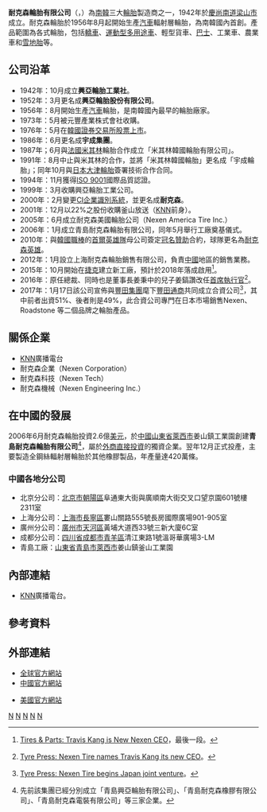 {{Infobox Company 
| company_name = 耐克森輪胎有限公司
| company_name_en = Nexen Tire Corporation
| company_logo = 
| company_type = [[上市公司|上市公司]]
| market_information = {{kse|002350}}
| foundation = 1942年10月
| location = {{flagicon|South Korea}}[[南韓|南韓]][[慶尚南道|慶尚南道]][[梁山市|梁山市]]
| zip_code = 
| telephone_no = +82-55-370-5114
| key_people = 董事長：姜秉中<br>[[首席執行官|首席執行官]]：姜鎬讚<br>中國区總裁：朴康喆
| industry = 輪胎製造業
| products = [[輪胎|輪胎]]
| capital = 53,458百萬[[韓圓|韓圓]]（2015年）
| company_slogan = Driving Tomorrow
| revenue = 1,837,467百萬[[韓圓|韓圓]]（2015年）
| operating_income = 
| net_income = 127,120百萬[[韓圓|韓圓]]（2015年）
| num_employees = 3,998人（2014年，僅南韓境內）
| parent = 
| subsid = 
| homepage = http://www.nexentire.com/
| footnotes = 
}}

'''耐克森輪胎有限公司'''（{{lang-ko|넥센타이어}}，{{lang-en|Nexen Tire Corporation}}）為[[南韓|南韓]]三大[[輪胎|輪胎]]製造商之一，1942年於[[慶尚南道|慶尚南道]][[梁山市|梁山市]]成立。耐克森輪胎於1956年8月起開始生產[[汽車|汽車]]輻射層輪胎，為南韓國內首創。產品範圍為各式輪胎，包括[[轎車|轎車]]、[[運動型多用途車|運動型多用途車]]、輕型貨車、[[巴士|巴士]]、工業車、農業車和[[雪地胎|雪地胎]]等。

== 公司沿革 ==
* 1942年：10月成立'''興亞輪胎工業社'''。
* 1952年：3月更名成'''興亞輪胎股份有限公司'''。
* 1956年：8月開始生產[[汽車|汽車]]輪胎，是南韓國內最早的輪胎廠家。
* 1973年：5月被元豐產業株式會社收購。
* 1976年：5月在[[韓國證券交易所|韓國證券交易所]][[股票上市|股票上市]]。
* 1986年：6月更名成'''宇成集團'''。
* 1987年；6月與[[法國|法國]][[米其林|米其林]]輪胎合作成立「米其林韓國輪胎有限公司」。
* 1991年：8月中止與米其林的合作，並將「米其林韓國輪胎」更名成「宇成輪胎」；同年10月與[[日本|日本]][[大津輪胎|大津輪胎]]簽署技術合作合同。
* 1994年：11月獲得[[ISO_9000|ISO 9001]]國際品質認證。
* 1999年：3月收購興亞輪胎工業公司。
* 2000年：2月變更[[企業識別|CI企業識別系統]]，並更名成'''耐克森'''。
* 2001年：12月以22%之股份收購釜山放送（[[KNN|KNN]]前身）。
* 2005年：6月成立耐克森美國輪胎公司（{{en}}Nexen America Tire Inc.）
* 2006年：1月成立青島耐克森輪胎有限公司，同年5月舉行工廠奠基儀式。
* 2010年：與[[韓國職棒|韓國職棒]]的[[首爾英雄|首爾英雄隊]]母公司簽定[[冠名贊助|冠名贊助]]合約，球隊更名為[[耐克森英雄|耐克森英雄]]。
* 2012年：1月設立上海耐克森輪胎銷售有限公司，負責[[中國|中國]]地區的銷售業務。
* 2015年：10月開始在[[捷克|捷克]]建立新工廠，預計於2018年落成啟用<ref>{{en}}[https://tiresandparts.net/news/tires/travis-kang-is-new-nexen-ceo/ Tires & Parts: Travis Kang is New Nexen CEO]，最後一段。</ref>。
* 2016年：原任總裁、同時也是董事長姜秉中的兒子姜鎬讚改任[[首席執行官|首席執行官]]<ref>{{en}}[http://www.tyrepress.com/2016/02/nexen-tire-names-travis-kang-its-new-ceo/ Tyre Press: Nexen Tire names Travis Kang its new CEO]。</ref>。
* 2017年：1月17日該公司宣佈與[[豐田集團|豐田集團]]麾下[[豐田通商|豐田通商]]共同成立合資公司<ref>{{en}}[http://www.tyrepress.com/2017/01/nexen-tire-begins-japan-joint-venture/ Tyre Press: Nexen Tire begins Japan joint venture]。</ref>，其中前者出資51%、後者則是49%，此合資公司專門在日本市場銷售Nexen、Roadstone 等二個品牌之輪胎產品。

== 關係企業 ==
* [[KNN|KNN]]廣播電台
* 耐克森企業（Nexen Corporation）
* 耐克森科技（Nexen Tech）
* 耐克森機械（Nexen Engineering Inc.）

== 在中國的發展 ==
2006年6月耐克森輪胎投資2.6億[[美元|美元]]，於[[中國|中國]][[山東省|山東省]][[萊西市|萊西市]]姜山鎮工業園創建'''青島耐克森輪胎有限公司'''<ref>先前該集團已經分別成立「青島興亞輪胎有限公司」、「青島耐克森橡膠有限公司」、「青島耐克森電裝有限公司」等三家企業。</ref>，屬於[[外商直接投資|外商直接投資]]的獨資企業。翌年12月正式投產，主要製造全鋼絲輻射層輪胎於其他橡膠製品，年產量達420萬條。

=== 中國各地分公司 ===
* 北京分公司：[[北京市|北京市]][[朝陽區_(北京市)|朝陽區]]阜通東大街與廣順南大街交叉口望京園601號樓2311室
* 上海分公司：[[上海市|上海市]][[長寧區|長寧區]]婁山關路555號長房國際廣場901-905室
* 廣州分公司：[[廣州市|廣州市]][[天河區|天河區]]黃埔大道西33號三新大廈6C室
* 成都分公司：[[四川省|四川省]][[成都市|成都市]][[青羊區|青羊區]]清江東路1號溫哥華廣場3-LM
* 青島工廠：[[山東省|山東省]][[青島市|青島市]][[萊西市|萊西市]]姜山鎮釜山工業園

== 內部連結 ==
* [[KNN|KNN]]廣播電台。

== 參考資料 ==
{{Reflist}}

== 外部連結 ==
* [http://www.nexentire.com/ 全球官方網站] {{Wayback|url=http://www.nexentire.com/ |date=20061205031948 }}
* [https://web.archive.org/web/20110710152109/http://www.nexentire.cn/ 中國官方網站]
* {{en}}[http://www.nexentireusa.com/ 美國官方網站]

{{财阀}}
[[Category:跨国公司|N]]
[[Category:韓國證券交易所上市公司|N]]
[[Category:韓國公司|N]]
[[Category:韓國輪胎公司|N]]
[[Category:1942年成立的公司|N]]